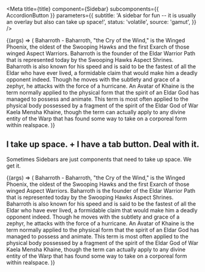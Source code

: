 
<Meta
  title={title}
  component={Sidebar}
  subcomponents={{ AccordionButton }}
  parameters={{
    subtitle:
      'A sidebar for fun -- it is usually an overlay but also can take up space!',
    status: 'volatile',
    source: 'gamut',
  }}
/>

<Canvas>
  <Story name="Sidebar">
    {(args) => (
      <FlexBox height="20rem">
        <Sidebar expanded={true} {...args}>
          Baharroth - Baharroth, "the Cry of the Wind," is the Winged Phoenix,
          the oldest of the Swooping Hawks and the first Exarch of those winged
          Aspect Warriors. Baharroth is the founder of the Eldar Warrior Path
          that is represented today by the Swooping Hawks Aspect Shrines.
          Baharroth is also known for his speed and is said to be the fastest of
          all the Eldar who have ever lived, a formidable claim that would make
          him a deadly opponent indeed. Though he moves with the subtlety and
          grace of a zephyr, he attacks with the force of a hurricane.
        </Sidebar>
        <FlexBox>
          An Avatar of Khaine is the term normally applied to the physical form
          that the spirit of an Eldar God has managed to possess and animate.
          This term is most often applied to the physical body possessed by a
          fragment of the spirit of the Eldar God of War Kaela Mensha Khaine,
          though the term can actually apply to any divine entity of the Warp
          that has found some way to take on a corporeal form within realspace.
        </FlexBox>
      </FlexBox>
    )}
  </Story>
</Canvas>

<Props story="Sidebar" />

## I take up space. + I have a tab button. Deal with it.

Sometimes Sidebars are just components that need to take up space. We get it.

<Canvas>
  <Story name="Sidebar that takes up space">
    {(args) => (
      <FlexBox height="20rem">
        <Sidebar expanded={true} {...args}>
          Baharroth - Baharroth, "the Cry of the Wind," is the Winged Phoenix,
          the oldest of the Swooping Hawks and the first Exarch of those winged
          Aspect Warriors. Baharroth is the founder of the Eldar Warrior Path
          that is represented today by the Swooping Hawks Aspect Shrines.
          Baharroth is also known for his speed and is said to be the fastest of
          all the Eldar who have ever lived, a formidable claim that would make
          him a deadly opponent indeed. Though he moves with the subtlety and
          grace of a zephyr, he attacks with the force of a hurricane.
        </Sidebar>
        <FlexBox>
          An Avatar of Khaine is the term normally applied to the physical form
          that the spirit of an Eldar God has managed to possess and animate.
          This term is most often applied to the physical body possessed by a
          fragment of the spirit of the Eldar God of War Kaela Mensha Khaine,
          though the term can actually apply to any divine entity of the Warp
          that has found some way to take on a corporeal form within realspace.
        </FlexBox>
      </FlexBox>
    )}
  </Story>
</Canvas>
